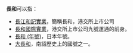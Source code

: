 '''長和'''可以指：
* [[長江和記實業|長江和記實業]]，簡稱長和，港交所上市公司
* [[長和國際實業|長和國際實業]]，港交所上市公司九號運通的前身。
* [[長和_(年號)|長和 (年號)]]，日本年號。
* [[大長和|大長和]]，南詔歷史上的國號之一。

{{Disambig|Cat=二字消歧义}}